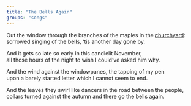 ```yaml
---
title: "The Bells Again"
groups: "songs"
---
```


Out the window through the branches of the maples in the [churchyard](daybreak):\
sorrowed singing of the bells, ‘tis another day gone by.

And it gets so late so early in this candlelit November,\
all those hours of the night to wish I could’ve asked him why.

And the wind against the windowpanes, the tapping of my pen\
upon a barely started letter which I cannot seem to end.

And the leaves they swirl like dancers in the road between the people,\
collars turned against the autumn and there go the bells again.
